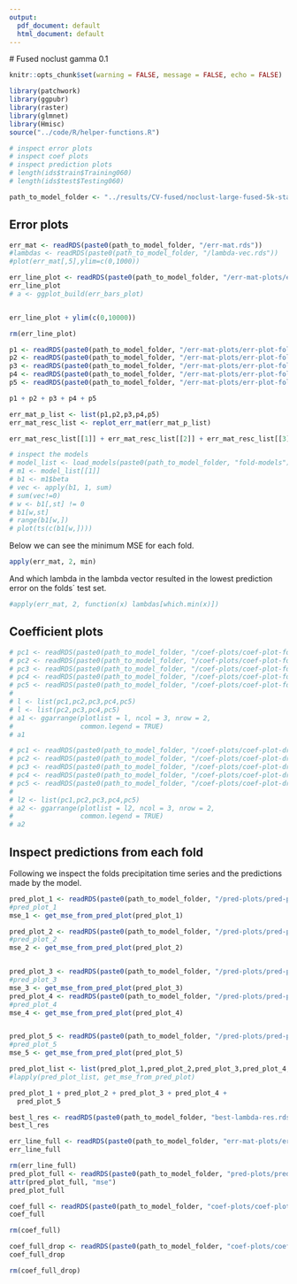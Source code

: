```yaml
---
output:
  pdf_document: default
  html_document: default
---
```

  # Fused noclust gamma 0.1
  
```r
knitr::opts_chunk$set(warning = FALSE, message = FALSE, echo = FALSE)
```


```r
library(patchwork)
library(ggpubr)
library(raster)
library(glmnet)
library(Hmisc)
source("../code/R/helper-functions.R")
```

```r
# inspect error plots
# inspect coef plots
# inspect prediction plots
# length(ids$train$Training060)
# length(ids$test$Testing060)
```
```r
path_to_model_folder <- "../results/CV-fused/noclust-large-fused-5k-stand-gamma-01/"
```

## Error plots

<!-- ```{r} -->
  <!-- err_mat <- readRDS("../results/CV-lasso/cv-lasso-og-data-16-06-22/err-mat.rds") -->
  <!-- #err_mat <- sqrt(err_mat) -->
  <!-- err_mat <- err_mat[1:60,] -->
  <!-- ``` -->
  
  <!-- ```{r} --
  <!-- lambda_id <- c(1:60) -->
  <!-- mse <- apply(err_mat, 1, mean) -->
  <!-- b <- mse -->
  <!-- bplus <- apply(err_mat, 1, max) -->
  <!-- bmin <- apply(err_mat, 1, min) -->
  <!-- errbar(lambda_id, mse, b+bplus, b-bmin) -->
  <!-- ``` -->
```r
err_mat <- readRDS(paste0(path_to_model_folder, "/err-mat.rds"))
#lambdas <- readRDS(paste0(path_to_model_folder, "/lambda-vec.rds"))
#plot(err_mat[,5],ylim=c(0,1000))

```


```r
err_line_plot <- readRDS(paste0(path_to_model_folder, "/err-mat-plots/err-line-plot.rds"))
err_line_plot
# a <- ggplot_build(err_bars_plot)
```
```r

```

```r
err_line_plot + ylim(c(0,10000))
```
```r
rm(err_line_plot)
```

```r
p1 <- readRDS(paste0(path_to_model_folder, "/err-mat-plots/err-plot-fold1.rds"))
p2 <- readRDS(paste0(path_to_model_folder, "/err-mat-plots/err-plot-fold2.rds"))
p3 <- readRDS(paste0(path_to_model_folder, "/err-mat-plots/err-plot-fold3.rds"))
p4 <- readRDS(paste0(path_to_model_folder, "/err-mat-plots/err-plot-fold4.rds"))
p5 <- readRDS(paste0(path_to_model_folder, "/err-mat-plots/err-plot-fold5.rds"))

p1 + p2 + p3 + p4 + p5

```

```r
err_mat_p_list <- list(p1,p2,p3,p4,p5)
err_mat_resc_list <- replot_err_mat(err_mat_p_list)

```

```r
err_mat_resc_list[[1]] + err_mat_resc_list[[2]] + err_mat_resc_list[[3]] + err_mat_resc_list[[4]] + err_mat_resc_list[[5]]
```

```r
# inspect the models
# model_list <- load_models(paste0(path_to_model_folder, "fold-models"))
# m1 <- model_list[[1]]
# b1 <- m1$beta
# vec <- apply(b1, 1, sum)
# sum(vec!=0)
# w <- b1[,st] != 0
# b1[w,st]
# range(b1[w,])
# plot(ts(c(b1[w,])))
```


Below we can see the minimum MSE for each fold.
```r
apply(err_mat, 2, min)
```
And which lambda in the lambda vector resulted in the lowest prediction error on the folds´ test set.

```r
#apply(err_mat, 2, function(x) lambdas[which.min(x)])
```

## Coefficient plots

```r
# pc1 <- readRDS(paste0(path_to_model_folder, "/coef-plots/coef-plot-fold-1.rds"))
# pc2 <- readRDS(paste0(path_to_model_folder, "/coef-plots/coef-plot-fold-2.rds"))
# pc3 <- readRDS(paste0(path_to_model_folder, "/coef-plots/coef-plot-fold-3.rds"))
# pc4 <- readRDS(paste0(path_to_model_folder, "/coef-plots/coef-plot-fold-4.rds"))
# pc5 <- readRDS(paste0(path_to_model_folder, "/coef-plots/coef-plot-fold-5.rds"))
# 
# l <- list(pc1,pc2,pc3,pc4,pc5)
# l <- list(pc2,pc3,pc4,pc5)
# a1 <- ggarrange(plotlist = l, ncol = 3, nrow = 2,
#                 common.legend = TRUE)
# a1
```

```r
# pc1 <- readRDS(paste0(path_to_model_folder, "/coef-plots/coef-plot-drop-out-fold-1.rds"))
# pc2 <- readRDS(paste0(path_to_model_folder, "/coef-plots/coef-plot-drop-out-fold-2.rds"))
# pc3 <- readRDS(paste0(path_to_model_folder, "/coef-plots/coef-plot-drop-out-fold-3.rds"))
# pc4 <- readRDS(paste0(path_to_model_folder, "/coef-plots/coef-plot-drop-out-fold-4.rds"))
# pc5 <- readRDS(paste0(path_to_model_folder, "/coef-plots/coef-plot-drop-out-fold-5.rds"))
# 
# l2 <- list(pc1,pc2,pc3,pc4,pc5)
# a2 <- ggarrange(plotlist = l2, ncol = 3, nrow = 2,
#                 common.legend = TRUE)
# a2
```


## Inspect predictions from each fold

Following we inspect the folds precipitation time series and
the predictions made by the model.

```r
pred_plot_1 <- readRDS(paste0(path_to_model_folder, "/pred-plots/pred-plot-fold-1.rds"))
#pred_plot_1
mse_1 <- get_mse_from_pred_plot(pred_plot_1)

pred_plot_2 <- readRDS(paste0(path_to_model_folder, "/pred-plots/pred-plot-fold-2.rds"))
#pred_plot_2
mse_2 <- get_mse_from_pred_plot(pred_plot_2)


pred_plot_3 <- readRDS(paste0(path_to_model_folder, "/pred-plots/pred-plot-fold-3.rds"))
#pred_plot_3
mse_3 <- get_mse_from_pred_plot(pred_plot_3)
pred_plot_4 <- readRDS(paste0(path_to_model_folder, "/pred-plots/pred-plot-fold-4.rds"))
#pred_plot_4
mse_4 <- get_mse_from_pred_plot(pred_plot_4)


pred_plot_5 <- readRDS(paste0(path_to_model_folder, "/pred-plots/pred-plot-fold-5.rds"))
#pred_plot_5
mse_5 <- get_mse_from_pred_plot(pred_plot_5)

pred_plot_list <- list(pred_plot_1,pred_plot_2,pred_plot_3,pred_plot_4,pred_plot_5)
#lapply(pred_plot_list, get_mse_from_pred_plot)
```
```r
pred_plot_1 + pred_plot_2 + pred_plot_3 + pred_plot_4 +
  pred_plot_5
```
```r
best_l_res <- readRDS(paste0(path_to_model_folder, "best-lambda-res.rds"))
best_l_res
```

```r
err_line_full <- readRDS(paste0(path_to_model_folder, "err-mat-plots/error-line-plot-full.rds"))
err_line_full
```


```r
rm(err_line_full)
pred_plot_full <- readRDS(paste0(path_to_model_folder, "pred-plots/pred-plot-full.rds"))
attr(pred_plot_full, "mse")
pred_plot_full
```

```r
coef_full <- readRDS(paste0(path_to_model_folder, "coef-plots/coef-plot-full.rds"))
coef_full
```

```r
rm(coef_full)
```

```r
coef_full_drop <- readRDS(paste0(path_to_model_folder, "coef-plots/coef-plot-drop-out-full.rds"))
coef_full_drop

```

```r
rm(coef_full_drop)
```


